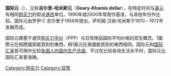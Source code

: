 {{unreferenced|time=2012-05-03T13:52:39+00:00}}

'''国际元'''（{{lang-en|'''International dollar'''}}），又称'''吉尔里-哈米斯元'''（'''Geary-Khamis dollar'''），在特定时间与[[美元|美元]]有相同[[购买力|购买力]]的假设[[通货|通货]]单位。1990年或2000年常用作基准，与其他年份作比较。国际元由罗伊·C·吉尔里于1958年提出，萨利姆·汉纳·哈米斯于1970－1972年发展而成。

国际元建基于通货[[购买力平价|购买力平价]]（PPP）与日常用品国际平均价格的双生概念。1國際元在相應國家能買到的東西，與1美元在美國能買到的東西相同。国际元和[[国际汇率|国际汇率]]皆可用作比较[[各国人均国内生产总值列表_(购买力平价)|各国人均国内生产总值]]。不过在比较各地生活水平时，国际元比国际汇率更准确。

[[Category:购买力|Category:购买力]]
[[Category:貨幣|Category:貨幣]]